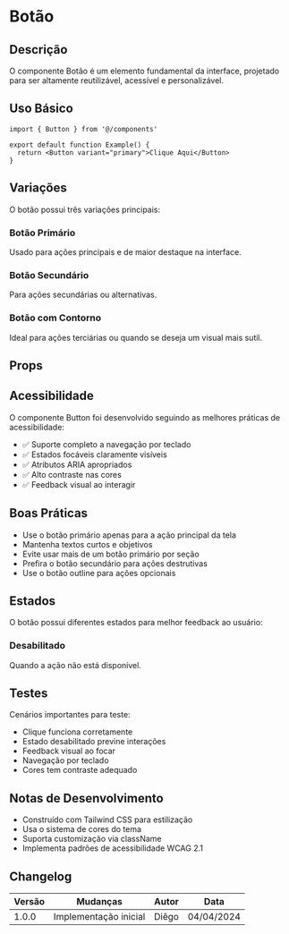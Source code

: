 
<Meta of={ButtonStories} />

# Botão

## Descrição

O componente Botão é um elemento fundamental da interface, projetado para ser altamente reutilizável, acessível e personalizável.

## Uso Básico

```tsx
import { Button } from '@/components'

export default function Example() {
  return <Button variant="primary">Clique Aqui</Button>
}
```

## Variações

O botão possui três variações principais:

### Botão Primário

Usado para ações principais e de maior destaque na interface.

<Primary />

### Botão Secundário

Para ações secundárias ou alternativas.

<Story of={ButtonStories.Secundário} />

### Botão com Contorno

Ideal para ações terciárias ou quando se deseja um visual mais sutil.

<Story of={ButtonStories.Contorno} />

## Props

<Controls />

## Acessibilidade

O componente Button foi desenvolvido seguindo as melhores práticas de acessibilidade:

- ✅ Suporte completo a navegação por teclado
- ✅ Estados focáveis claramente visíveis
- ✅ Atributos ARIA apropriados
- ✅ Alto contraste nas cores
- ✅ Feedback visual ao interagir

## Boas Práticas

- Use o botão primário apenas para a ação principal da tela
- Mantenha textos curtos e objetivos
- Evite usar mais de um botão primário por seção
- Prefira o botão secundário para ações destrutivas
- Use o botão outline para ações opcionais

## Estados

O botão possui diferentes estados para melhor feedback ao usuário:

### Desabilitado

Quando a ação não está disponível.

<Story of={ButtonStories.Desabilitado} />

## Testes

Cenários importantes para teste:

- Clique funciona corretamente
- Estado desabilitado previne interações
- Feedback visual ao focar
- Navegação por teclado
- Cores tem contraste adequado

## Notas de Desenvolvimento

- Construído com Tailwind CSS para estilização
- Usa o sistema de cores do tema
- Suporta customização via className
- Implementa padrões de acessibilidade WCAG 2.1

## Changelog

| Versão | Mudanças              | Autor | Data       |
| ------ | --------------------- | ----- | ---------- |
| 1.0.0  | Implementação inicial | Diêgo | 04/04/2024 |
